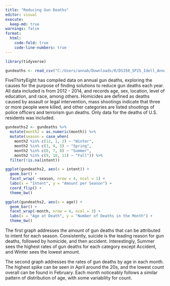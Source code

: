 ```yaml
---
title: "Reducing Gun Deaths"
editor: visual
execute: 
  keep-md: true
warnings: false
format: 
  html: 
    code-fold: true
    code-line-numbers: true
---
```


```r
library(tidyverse)

gundeaths <- read_csv("C:/Users/annab/Downloads/R/DS350_SP25_Idell_Anna/week_03/full_data.csv")

```

FiveThirtyEight has compiled data on annual gun deaths, exploring the causes for the purpose of finding solutions to reduce gun deaths each year. All data included is from 2012 - 2014, and records age, sex, location, level of education, and race, among others. Homicides are defined as deaths caused by assault or legal intervention, mass shootings indicate that three or more people were killed, and other categories are listed shootings of police officers and terrorism gun deaths. Only data for the deaths of U.S. residents was included.

```r
gundeaths2 <- gundeaths %>%
  mutate(month2 = as.numeric(month)) %>% 
  mutate(season = case_when(
    month2 %in% c(12, 1, 2) ~ "Winter",
    month2 %in% c(3, 4, 5) ~ "Spring",
    month2 %in% c(6, 7, 8) ~ "Summer",
    month2 %in% c(9, 10, 11) ~ "Fall")) %>% 
  filter(!is.na(intent))
```

```r
ggplot(gundeaths2, aes(x = intent)) +
  geom_bar() +
  facet_wrap( ~season, nrow = 4, ncol = 1) +
  labs(x = "Intent", y = "Amount per Season") +
  coord_flip() +
  theme_bw()
```


```r
ggplot(gundeaths2, aes(x = age)) +
  geom_bar() +
  facet_wrap(~month, nrow = 4, ncol = 3) +
  labs(x = "Age at Death", y = "Number of Deaths in the Month") +
  theme_bw()
```

The first graph addresses the amount of gun deaths that can be attributed to intent for each season. Consistently, suicide is the leading reason for gun deaths, followed by homicide, and then accident. Interestingly, Summer sees the highest rates of gun deaths for each category except Accident, and Winter sees the lowest amount. 

The second graph addresses the rates of gun deaths by age in each month. The highest spike can be seen in April around the 20s, and the lowest count overall can be found in February. Each month noticeably follows a similar pattern of distribution of age, with some variability for count.
